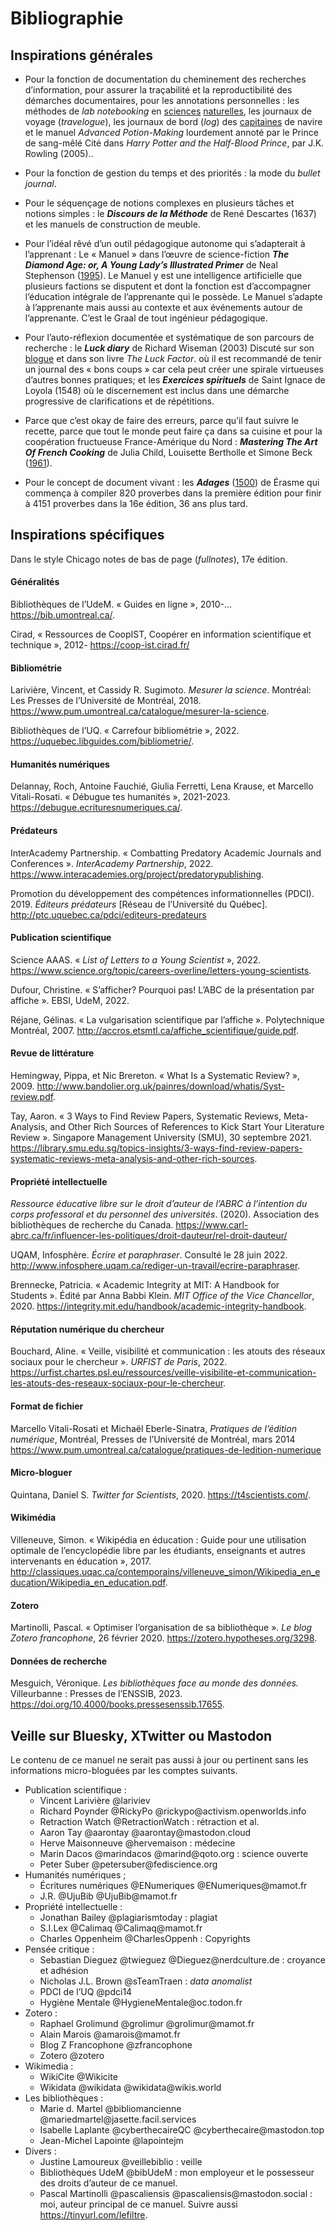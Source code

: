 # Bibliographie {#sec-bibliographie}

## Inspirations générales

-   Pour la fonction de documentation du cheminement des recherches d'information, pour assurer la traçabilité et la reproductibilité des démarches documentaires, pour les annotations personnelles : les méthodes de *lab notebooking* en [sciences](https://doi.org/10.12688/f1000research.17710.2) [naturelles](https://www.eure.gouv.fr/content/download/8626/48705/file/mode%20emploi%20cahier%20labo.pdf), les journaux de voyage (*travelogue*), les journaux de bord (*log*) des [capitaines](https://www.lifeofsailing.com/post/how-to-keep-a-captains-log) de navire et le manuel *Advanced Potion-Making* lourdement annoté par le Prince de sang-mêlé Cité dans *Harry Potter and the Half-Blood Prince*, par J.K. Rowling (2005)..

-   Pour la fonction de gestion du temps et des priorités : la mode du *bullet journal*.

-   Pour le séquençage de notions complexes en plusieurs tâches et notions simples : le ***Discours de la Méthode*** de René Descartes (1637) et les manuels de construction de meuble.

-   Pour l'idéal rêvé d'un outil pédagogique autonome qui s'adapterait à l'apprenant : Le « Manuel » dans l'œuvre de science-fiction ***The Diamond Age: or, A Young Lady's Illustrated Primer*** de Neal Stephenson ([1995](https://fr.wikipedia.org/wiki/L%27%C3%82ge_de_diamant)). Le Manuel y est une intelligence artificielle que plusieurs factions se disputent et dont la fonction est d'accompagner l'éducation intégrale de l'apprenante qui le possède. Le Manuel s'adapte à l'apprenante mais aussi au contexte et aux événements autour de l'apprenante. C'est le Graal de tout ingénieur pédagogique.

-   Pour l'auto-réflexion documentée et systématique de son parcours de recherche : le ***Luck diary*** de Richard Wiseman (2003) Discuté sur son [blogue](https://richardwiseman.wordpress.com/) et dans son livre *The Luck Factor*. où il est recommandé de tenir un journal des « bons coups » car cela peut créer une spirale virtueuses d'autres bonnes pratiques; et les ***Exercices spirituels*** de Saint Ignace de Loyola (1548) où le discernement est inclus dans une démarche progressive de clarifications et de répétitions.

-   Parce que c'est okay de faire des erreurs, parce qu'il faut suivre le recette, parce que tout le monde peut faire ça dans sa cuisine et pour la coopération fructueuse France-Amérique du Nord : ***Mastering The Art Of French Cooking*** de Julia Child, Louisette Bertholle et Simone Beck ([1961](https://en.wikipedia.org/wiki/Mastering_the_Art_of_French_Cooking)).

-   Pour le concept de document vivant : les ***Adages*** ([1500](https://fr.wikipedia.org/wiki/Adages)) de Érasme qui commença à compiler 820 proverbes dans la première édition pour finir à 4151 proverbes dans la 16e édition, 36 ans plus tard.

## Inspirations spécifiques

Dans le style Chicago notes de bas de page (*fullnotes*), 17e édition.

#### Généralités

Bibliothèques de l'UdeM. « Guides en ligne », 2010-... <https://bib.umontreal.ca/>.

Cirad, « Ressources de CoopIST, Coopérer en information scientifique et technique », 2012- <https://coop-ist.cirad.fr/>

#### Bibliométrie

Larivière, Vincent, et Cassidy R. Sugimoto. *Mesurer la science*. Montréal: Les Presses de l'Université de Montréal, 2018. <https://www.pum.umontreal.ca/catalogue/mesurer-la-science>.

Bibliothèques de l'UQ. « Carrefour bibliométrie », 2022. <https://uquebec.libguides.com/bibliometrie/>.

#### Humanités numériques

Delannay, Roch, Antoine Fauchié, Giulia Ferretti, Lena Krause, et Marcello Vitali-Rosati. « Débugue tes humanités », 2021-2023. <https://debugue.ecrituresnumeriques.ca/>.

#### Prédateurs

InterAcademy Partnership. « Combatting Predatory Academic Journals and Conferences ». *InterAcademy Partnership*, 2022. <https://www.interacademies.org/project/predatorypublishing>.

Promotion du développement des compétences informationnelles (PDCI). 2019. *Éditeurs prédateurs* \[Réseau de l'Université du Québec\]. <http://ptc.uquebec.ca/pdci/editeurs-predateurs>

#### Publication scientifique

Science AAAS. « *List of Letters to a Young Scientist* », 2022. <https://www.science.org/topic/careers-overline/letters-young-scientists>.

Dufour, Christine. « S'afficher? Pourquoi pas! L'ABC de la présentation par affiche ». EBSI, UdeM, 2022.

Réjane, Gélinas. « La vulgarisation scientifique par l'affiche ». Polytechnique Montréal, 2007. <http://accros.etsmtl.ca/affiche_scientifique/guide.pdf>.

#### Revue de littérature

Hemingway, Pippa, et Nic Brereton. « What Is a Systematic Review? », 2009. <http://www.bandolier.org.uk/painres/download/whatis/Syst-review.pdf>.

Tay, Aaron. « 3 Ways to Find Review Papers, Systematic Reviews, Meta-Analysis, and Other Rich Sources of References to Kick Start Your Literature Review ». Singapore Management University (SMU), 30 septembre 2021. <https://library.smu.edu.sg/topics-insights/3-ways-find-review-papers-systematic-reviews-meta-analysis-and-other-rich-sources>.

#### Propriété intellectuelle

*Ressource éducative libre sur le droit d'auteur de l'ABRC à l'intention du corps professoral et du personnel des universités*. (2020). Association des bibliothèques de recherche du Canada. <https://www.carl-abrc.ca/fr/influencer-les-politiques/droit-dauteur/rel-droit-dauteur/>

UQAM, Infosphère. *Écrire et paraphraser*. Consulté le 28 juin 2022. <http://www.infosphere.uqam.ca/rediger-un-travail/ecrire-paraphraser>.

Brennecke, Patricia. « Academic Integrity at MIT: A Handbook for Students ». Édité par Anna Babbi Klein. *MIT Office of the Vice Chancellor*, 2020. <https://integrity.mit.edu/handbook/academic-integrity-handbook>.

#### Réputation numérique du chercheur

Bouchard, Aline. « Veille, visibilité et communication : les atouts des réseaux sociaux pour le chercheur ». *URFIST de Paris*, 2022. <https://urfist.chartes.psl.eu/ressources/veille-visibilite-et-communication-les-atouts-des-reseaux-sociaux-pour-le-chercheur>.

#### Format de fichier

Marcello Vitali-Rosati et Michaël Eberle-Sinatra, *Pratiques de l'édition numérique*, Montréal, Presses de l'Université de Montréal, mars 2014 <https://www.pum.umontreal.ca/catalogue/pratiques-de-ledition-numerique>

#### Micro-bloguer

Quintana, Daniel S. *Twitter for Scientists*, 2020. <https://t4scientists.com/>.

#### Wikimédia

Villeneuve, Simon. « Wikipédia en éducation : Guide pour une utilisation optimale de l'encyclopédie libre par les étudiants, enseignants et autres intervenants en éducation », 2017. <http://classiques.uqac.ca/contemporains/villeneuve_simon/Wikipedia_en_education/Wikipedia_en_education.pdf>.

#### Zotero

Martinolli, Pascal. « Optimiser l'organisation de sa bibliothèque ». *Le blog Zotero francophone*, 26 février 2020. <https://zotero.hypotheses.org/3298>.

#### Données de recherche

Mesguich, Véronique. *Les bibliothèques face au monde des données.* Villeurbanne : Presses de l'ENSSIB, 2023. <https://doi.org/10.4000/books.pressesenssib.17655>.

## Veille sur Bluesky, XTwitter ou Mastodon

Le contenu de ce manuel ne serait pas aussi à jour ou pertinent sans les informations micro-bloguées par les comptes suivants.

-   Publication scientifique :
    -   Vincent Larivière \@lariviev
    -   Richard Poynder \@RickyPo \@rickypo\@activism.openworlds.info
    -   Retraction Watch \@RetractionWatch : rétraction et al.
    -   Aaron Tay \@aarontay \@aarontay\@mastodon.cloud
    -   Herve Maisonneuve \@hervemaison : médecine
    -   Marin Dacos \@marindacos \@marind\@qoto.org : science ouverte
    -   Peter Suber \@petersuber\@fediscience.org
-   Humanités numériques ;
    -   Écritures numériques \@ENumeriques \@ENumeriques\@mamot.fr
    -   J.R. \@UjuBib \@UjuBib\@mamot.fr
-   Propriété intellectuelle :
    -   Jonathan Bailey \@plagiarismtoday : plagiat
    -   S.I.Lex \@Calimaq \@Calimaq\@mamot.fr
    -   Charles Oppenheim \@CharlesOppenh : Copyrights
-   Pensée critique :
    -   Sebastian Dieguez \@twieguez \@Dieguez\@nerdculture.de : croyance et adhésion
    -   Nicholas J.L. Brown \@sTeamTraen : *data anomalist*
    -   PDCI de l'UQ \@pdci14
    -   Hygiène Mentale \@HygieneMentale\@oc.todon.fr
-   Zotero :
    -   Raphael Grolimund \@grolimur \@grolimur\@mamot.fr
    -   Alain Marois \@amarois\@mamot.fr
    -   Blog Z Francophone \@zfrancophone
    -   Zotero \@zotero
-   Wikimedia :
    -   WikiCite \@Wikicite
    -   Wikidata \@wikidata \@wikidata\@wikis.world
-   Les bibliothèques :
    -   Marie d. Martel \@bibliomancienne \@mariedmartel\@jasette.facil.services
    -   Isabelle Laplante \@cyberthecaireQC \@cyberthecaire\@mastodon.top
    -   Jean-Michel Lapointe \@lapointejm
-   Divers :
    -   Justine Lamoureux \@veillebiblio : veille
    -   Bibliothèques UdeM \@bibUdeM : mon employeur et le possesseur des droits d'auteur de ce manuel.
    -   Pascal Martinolli \@pascaliensis \@pascaliensis\@mastodon.social : moi, auteur principal de ce manuel. Suivre aussi <https://tinyurl.com/lefiltre>.
